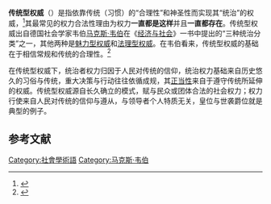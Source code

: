 '''传统型权威'''（{{lang-en|traditional authority}}）是指依靠传统（习惯）的“合理性”和神圣性而实现其“统治”的权威，<ref name="沈荣华2000">{{cite book|author=沈荣华|title=现代法治政府论|url=https://books.google.com/books?id=eQBdAAAAIAAJ|year=2000|publisher=华夏出版社|isbn=978-7-5080-2141-6|access-date=2018-12-30|archive-date=2019-05-10|archive-url=https://web.archive.org/web/20190510184559/https://books.google.com/books?id=eQBdAAAAIAAJ|dead-url=no}}</ref>其最常见的权力合法性理由为权力'''一直都是这样'''并且'''一直都存在'''。传统型权威出自德国社会学家韦伯[[马克斯·韦伯|马克斯·韦伯]]在《[[经济与社会|经济与社会]]》一书中提出的“三种统治分类”之一，其他两种是[[魅力型权威|魅力型权威]]和[[法理型权威|法理型权威]]。在韦伯看来，传统型权威的基础在于相信常规和传统的合理性。<ref name="叶立煊蒋云根1991">{{cite book|author1=叶立煊|author2=蒋云根|author3=张敏梁，政治学|title=当代西方政治思想评介|url=https://books.google.com/books?id=V7k0AAAAMAAJ|year=1991|publisher=华东师范大学出版社|access-date=2018-12-30|archive-date=2019-05-12|archive-url=https://web.archive.org/web/20190512021925/https://books.google.com/books?id=V7k0AAAAMAAJ|dead-url=no}}</ref>

在传统型权威下，统治者权力归因于人民对传统的信仰，统治权力基础来自历史悠久的习俗与传统，重大决策与行动往往依循成规，其[[正当性|正当性]]来自于遵守传统所延伸的权威。传统型权威源自长久确立的模式，赋与民众或团体合法的社会权力；权力行使来自人民对传统的信仰与遵从，与领导者个人特质无关，皇位与世袭爵位就是典型的例子。

==参考文献==
{{Reflist}}

[[Category:社會學術語|Category:社會學術語]]
[[Category:马克斯·韦伯|Category:马克斯·韦伯]]